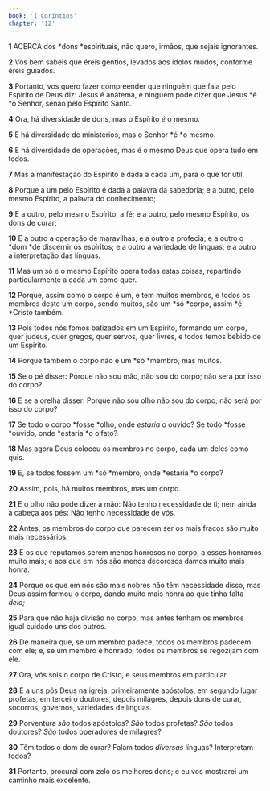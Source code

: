 ```yaml
---
book: 'I Coríntios'
chapter: '12'
---
```


**1** ACERCA dos *dons *espirituais, não quero, irmãos, que sejais ignorantes.

**2** Vós bem sabeis que éreis gentios, levados aos ídolos mudos, conforme éreis guiados.

**3** Portanto, vos quero fazer compreender que ninguém que fala pelo Espírito de Deus diz: Jesus é anátema, e ninguém pode dizer que Jesus *é *o Senhor, senão pelo Espírito Santo.

**4** Ora, há diversidade de dons, mas o Espírito _é_ o mesmo.

**5** E há diversidade de ministérios, mas o Senhor *é *o mesmo.

**6** E há diversidade de operações, mas é o mesmo Deus que opera tudo em todos.

**7** Mas a manifestação do Espírito é dada a cada um, para o que for útil.

**8** Porque a um pelo Espírito é dada a palavra da sabedoria; e a outro, pelo mesmo Espírito, a palavra do conhecimento;

**9** E a outro, pelo mesmo Espírito, a fé; e a outro, pelo mesmo Espírito, os dons de curar;

**10** E a outro a operação de maravilhas; e a outro a profecia; e a outro o *dom *de discernir os espíritos; e a outro a variedade de línguas; e a outro a interpretação das línguas.

**11** Mas um só e o mesmo Espírito opera todas estas coisas, repartindo particularmente a cada um como quer.

**12** Porque, assim como o corpo é um, e tem muitos membros, e todos os membros deste um corpo, sendo muitos, são um *só *corpo, assim *é *Cristo também.

**13** Pois todos nós fomos batizados em um Espírito, formando um corpo, quer judeus, quer gregos, quer servos, quer livres, e todos temos bebido de um Espírito.

**14** Porque também o corpo não é um *só *membro, mas muitos.

**15** Se o pé disser: Porque não sou mão, não sou do corpo; não será por isso do corpo?

**16** E se a orelha disser: Porque não sou olho não sou do corpo; não será por isso do corpo?

**17** Se todo o corpo *fosse *olho, onde _estaria_ o ouvido? Se todo *fosse *ouvido, onde *estaria *o olfato?

**18** Mas agora Deus colocou os membros no corpo, cada um deles como quis.

**19** E, se todos fossem um *só *membro, onde *estaria *o corpo?

**20** Assim, pois, há muitos membros, mas um corpo.

**21** E o olho não pode dizer à mão: Não tenho necessidade de ti; nem ainda a cabeça aos pés: Não tenho necessidade de vós.

**22** Antes, os membros do corpo que parecem ser os mais fracos são muito mais necessários;

**23** E os que reputamos serem menos honrosos no corpo, a esses honramos muito mais; e aos que em nós são menos decorosos damos muito mais honra.

**24** Porque os que em nós são mais nobres não têm necessidade disso, mas Deus assim formou o corpo, dando muito mais honra ao que tinha falta _dela;_

**25** Para que não haja divisão no corpo, mas antes tenham os membros igual cuidado uns dos outros.

**26** De maneira que, se um membro padece, todos os membros padecem com ele; e, se um membro é honrado, todos os membros se regozijam com ele.

**27** Ora, vós sois o corpo de Cristo, e seus membros em particular.

**28** E a uns pôs Deus na igreja, primeiramente apóstolos, em segundo lugar profetas, em terceiro doutores, depois milagres, depois dons de curar, socorros, governos, variedades de línguas.

**29** Porventura _são_ todos apóstolos? _São_ todos profetas? _São_ todos doutores? _São_ todos operadores de milagres?

**30** Têm todos o dom de curar? Falam todos _diversas_ línguas? Interpretam todos?

**31** Portanto, procurai com zelo os melhores dons; e eu vos mostrarei um caminho mais excelente.
